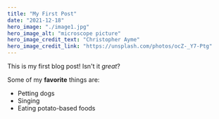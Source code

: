 ```yaml
---
title: "My First Post"
date: "2021-12-18"
hero_image: "./image1.jpg"
hero_image_alt: "microscope picture"
hero_image_credit_text: "Christopher Ayme"
hero_image_credit_link: "https://unsplash.com/photos/ocZ-_Y7-Ptg"
---
```


This is my first blog post! Isn't it *great*?

Some of my **favorite** things are:

* Petting dogs
* Singing
* Eating potato-based foods